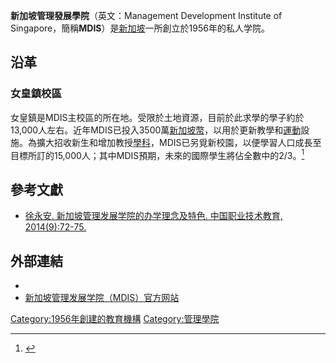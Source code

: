 {{Refimprove|time=2018-09-09T21:46:06+00:00}}
{{Infobox university
|name        = 新加坡管理發展學院
|image_name =  
|vision = The choice for lifelong learning with global recognition.
|motto="Where lifelong learning begins"|
|type            = 私立
|established     = 1956年
|president       = Eric Kuan Choon Hock博士
|campus          = 女皇鎮校區、多美哥校區
|telephone       = 6278 8000
|city            = Stirling Road
|country         = [[新加坡|新加坡]]
|website = {{URL|http://www.mdis.edu.sg}}
}}

'''新加坡管理發展學院'''（英文：Management Development Institute of Singapore，簡稱'''MDIS'''）是[[新加坡|新加坡]]一所創立於1956年的私人学院。

==沿革==
===女皇鎮校區===
女皇鎮是MDIS主校區的所在地。受限於土地資源，目前於此求學的學子約於13,000人左右。近年MDIS已投入3500萬[[新幣|新加坡幣]]，以用於更新教學和[[運動|運動]]設施。為擴大招收新生和增加教授[[學科|學科]]，MDIS已另覓新校園，以便學習人口成長至目標所訂的15,000人；其中MDIS預期，未來的國際學生將佔全數中的2/3。<ref>{{Cite web |url=http://www.mdis.edu.sg/About/AnnualReport2009 |title=2009年年度報告 |access-date=2010-07-17 |archive-url=https://web.archive.org/web/20110504073752/http://www.mdis.edu.sg/About/AnnualReport2009 |archive-date=2011-05-04 |dead-url=yes }}</ref>

==參考文獻==
{{Reflist}}
*[https://www.ixueshu.com/document/05dbcc2d2a6a6dc2318947a18e7f9386.html 徐永安. 新加坡管理发展学院的办学理念及特色. 中国职业技术教育, 2014(9):72-75.] {{Wayback|url=https://www.ixueshu.com/document/05dbcc2d2a6a6dc2318947a18e7f9386.html |date=20190814224513 }}

== 外部連結 ==
* {{官网|http://www.mdis.edu.sg}}
* [http://www.mdis.org.cn/ 新加坡管理发展学院（MDIS）官方网站] {{Wayback|url=http://www.mdis.org.cn/ |date=20210121103803 }}{{zh-cn}}

{{coord missing|Singapore}}


[[Category:1956年創建的教育機構|Category:1956年創建的教育機構]]
[[Category:管理學院|Category:管理學院]]
